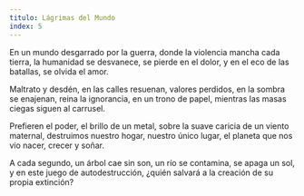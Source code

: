 ```yaml
---
titulo: Lágrimas del Mundo
index: 5
---
```


En un mundo desgarrado por la guerra,
donde la violencia mancha cada tierra,
la humanidad se desvanece, se pierde en el dolor,
y en el eco de las batallas, se olvida el amor.

Maltrato y desdén, en las calles resuenan,
valores perdidos, en la sombra se enajenan,
reina la ignorancia, en un trono de papel,
mientras las masas ciegas siguen al carrusel.

Prefieren el poder, el brillo de un metal,
sobre la suave caricia de un viento maternal,
destruimos nuestro hogar, nuestro único lugar,
el planeta que nos vio nacer, crecer y soñar.

A cada segundo, un árbol cae sin son,
un río se contamina, se apaga un sol,
y en este juego de autodestrucción,
¿quién salvará a la creación de su propia extinción?
